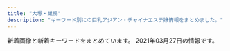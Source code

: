 ```yaml
---
title: "大塚・巣鴨"
description: "キーワード別にの巨乳アジアン・チャイナエステ嬢情報をまとめました。"
---
```


新着画像と新着キーワードをまとめています。
2021年03月27日の情報です。

<DmmAffiliateIns />
<KeywordTable
  shops={
    [
    {
        "keywords": {
            "D": 12
        },
        "img_links": [
            "https://koi-relax.tokyo/wp-content/uploads/2021/03/ui2yt1fg.jpg",
            "https://koi-relax.tokyo/wp-content/themes/este/img/1.jpg",
            "https://koi-relax.tokyo/wp-content/themes/este/img/top-img02.png",
            "https://koi-relax.tokyo/wp-content/themes/este/img/top-img03.png",
            "https://koi-relax.tokyo/wp-content/uploads/2021/03/987syatdf.jpg",
            "https://koi-relax.tokyo/wp-content/themes/este/img/tel_footer.png",
            "https://koi-relax.tokyo/wp-content/themes/este/img/top-img01b.png",
            "https://koi-relax.tokyo/wp-content/themes/este/img/2.jpg",
            "https://koi-relax.tokyo/wp-content/uploads/2021/03/iuygfas.jpg",
            "https://koi-relax.tokyo/wp-content/themes/este/img/4.jpg",
            "https://koi-relax.tokyo/wp-content/themes/este/img/top-img01a.png",
            "https://koi-relax.tokyo/wp-content/themes/este/img/3.jpg",
            "https://koi-relax.tokyo/wp-content/themes/este/img/call.png",
            "https://koi-relax.tokyo/wp-content/themes/este/img/tel_header.png"
        ],
        "name": "\u604b",
        "station": "JR\u5de3\u9d28\u99c5",
        "url": "https://koi-relax.tokyo/"
    },
    {
        "keywords": {},
        "station": "JR\u99d2\u8fbc\u99c5\u6771\u53e3",
        "name": "\u3066\u3082\u307f\u3084",
        "url": "http://ko-relax.info/",
        "img_links": []
    },
    {
        "url": "http://relax-orange.work/",
        "keywords": {
            "D": 4,
            "C": 14,
            "87": 3,
            "E": 3,
            "86": 4,
            "88": 3,
            "85": 3
        },
        "station": "JR\u5de3\u9d28\u99c5\u5317\u53e3",
        "img_links": [
            "http://relax-orange.work/img/m60.png",
            "http://relax-orange.work/img/st5.jpg",
            "http://relax-orange.work/i/img/r4.jpg",
            "http://relax-orange.work/i/img/s1.jpg",
            "http://relax-orange.work/img/sta1.jpg",
            "http://relax-orange.work/img/sta3.jpg",
            "http://relax-orange.work/i/img/r2.jpg",
            "http://relax-orange.work/i/img/kanban.jpg",
            "http://relax-orange.work/img/kanban.jpg",
            "http://relax-orange.work/img/m1.png",
            "http://relax-orange.work/img/st1.jpg",
            "http://relax-orange.work/img/sta2.jpg",
            "http://relax-orange.work/img/nos.jpg",
            "http://relax-orange.work/i/img/s2.jpg",
            "http://relax-orange.work/img/s2.jpg",
            "http://relax-orange.work/img/s5.jpg",
            "http://relax-orange.work/i/img/sta5.jpg",
            "http://relax-orange.work/i/img/acc.jpg",
            "http://relax-orange.work/img/sta5.jpg",
            "http://relax-orange.work/img/m6.png",
            "http://relax-orange.work/img/s1.jpg",
            "http://relax-orange.work/img/mobile-botton-0.png",
            "http://relax-orange.work/img/m3.png",
            "http://relax-orange.work/img/st3.jpg",
            "http://relax-orange.work/img/m20.png",
            "http://relax-orange.work/i/img/r1.jpg",
            "http://relax-orange.work/img/st2.jpg",
            "http://relax-orange.work/img/m40.png",
            "http://relax-orange.work/img/m4.png",
            "http://relax-orange.work/img/m30.png",
            "http://relax-orange.work/i/img/s3.jpg",
            "http://relax-orange.work/img/m5.png",
            "http://relax-orange.work/i/img/r3.jpg",
            "http://relax-orange.work/img/m50.png",
            "http://relax-orange.work/img/s3.jpg",
            "http://relax-orange.work/img/m2.png",
            "http://relax-orange.work/i/img/s5.jpg"
        ],
        "name": "\u30aa\u30ec\u30f3\u30b8"
    },
    {
        "name": "RelaCute no.1\u30fb\u30ea\u30e9\u30ad\u30e5\u30fc\u30c8 no.1",
        "url": "http://mermaid.tyo.ac/",
        "img_links": [
            "http://mermaid.tyo.ac/photos/sites/9/2020/07/2020070504013943.jpg",
            "http://mermaid.tyo.ac/images/room3.jpg",
            "http://mermaid.tyo.ac/photos/sites/9/2021/01/2021010607193459.jpg",
            "http://mermaid.tyo.ac/photos/sites/9/2021/01/2021010607375590.jpg",
            "http://mermaid.tyo.ac/images/themes/blue/s_newface.png",
            "http://mermaid.tyo.ac/photos/sites/9/2021/01/2021010607374728.jpg",
            "http://mermaid.tyo.ac/photos/sites/9/2020/07/202007050401371.jpg",
            "http://mermaid.tyo.ac/photos/sites/9/2020/07/2020070504014544.jpg",
            "http://mermaid.tyo.ac/photos/sites/9/2020/07/2020070504013325.jpg",
            "http://mermaid.tyo.ac/photos/sites/9/2021/01/202101060719336.jpg",
            "http://mermaid.tyo.ac/photos/sites/9/2020/07/2020070504013841.jpg",
            "http://mermaid.tyo.ac/images/themes/blue/mobile.jpg",
            "http://mermaid.tyo.ac/images/themes/blue/s_zysx.png",
            "http://mermaid.tyo.ac/photos/sites/9/2020/07/2020070504013113.jpg",
            "http://mermaid.tyo.ac/images/themes/blue/s_staff.png",
            "http://mermaid.tyo.ac/photos/sites/9/2021/01/2021010607193228.jpg",
            "http://mermaid.tyo.ac/photos/sites/9/2020/07/2020070504013051.jpg",
            "http://mermaid.tyo.ac/images/themes/blue/no2.png",
            "http://mermaid.tyo.ac/photos/sites/9/2020/07/2020070504014471.jpg",
            "http://mermaid.tyo.ac/photos/sites/9/2020/07/2020070504013573.jpg",
            "http://mermaid.tyo.ac/images/room1.jpg",
            "http://mermaid.tyo.ac/photos/sites/9/2021/01/2021010607374113.jpg",
            "http://mermaid.tyo.ac/images/themes/blue/no1.png",
            "http://mermaid.tyo.ac/photos/sites/9/2020/07/2020070504014629.jpg",
            "http://mermaid.tyo.ac/images/themes/blue/s_pickup.png",
            "http://mermaid.tyo.ac/images/themes/blue/line.png",
            "http://mermaid.tyo.ac/images/themes/blue/r3.jpg",
            "http://mermaid.tyo.ac/photos/sites/9/2021/01/2021010607193192.jpg",
            "http://mermaid.tyo.ac/photos/sites/9/2020/07/2020070504014156.jpg",
            "http://mermaid.tyo.ac/images/themes/blue/s_news.png",
            "http://mermaid.tyo.ac/photos/sites/9/2020/07/2020070504012859.jpg",
            "http://mermaid.tyo.ac/photos/sites/9/2020/07/2020070504013427.jpg",
            "http://mermaid.tyo.ac/images/themes/blue/s_ranking.png",
            "http://mermaid.tyo.ac/images/room2.jpg",
            "http://mermaid.tyo.ac/images/themes/blue/s_link.png",
            "http://mermaid.tyo.ac/photos/sites/9/2021/01/2021010607373428.jpg",
            "http://mermaid.tyo.ac/photos/sites/9/2020/07/2020070504012584.jpg",
            "http://mermaid.tyo.ac/photos/sites/9/2020/07/202007050401424.jpg",
            "http://mermaid.tyo.ac/photos/sites/9/2020/07/2020070504012720.jpg",
            "http://mermaid.tyo.ac/photos/sites/9/2021/01/2021010607193226.jpg",
            "http://mermaid.tyo.ac/images/room4.jpg"
        ],
        "keywords": {
            "E": 6,
            "D": 42,
            "86": 24,
            "87": 6,
            "C": 30,
            "85": 18,
            "83": 6
        },
        "station": "\u897f\u5de3\u9d28\u99c5A3\u53e3"
    },
    {
        "url": "http://arm-es.com/",
        "keywords": {},
        "name": "\u30de\u30b7\u30e5\u30de\u30ed",
        "img_links": [
            "http://arm-es.com/media/sites/13/elementor/thumbs/1612941250-2-p2nc276j0prrwq5q4xxvubba7e0huzxs0rb32mkypk.jpg",
            "http://arm-es.com/media/sites/13/2021/02/1612776477-top.jpg",
            "http://arm-es.com/media/sites/13/elementor/thumbs/1612941284-4-p2nc3351h2zivgvaybr7738yehmz4pgnh5hle19ku0.jpg",
            "http://arm-es.com/media/sites/13/elementor/thumbs/1614830040-A4F263E2-84CF-4064-849B-5F1D3A8962B7-p3pdykoker7f35d9jk8yis75bexrtphuaa8gl2e10g.jpeg",
            "http://arm-es.com/media/sites/13/elementor/thumbs/1612941267-3-p2nc2n5t7zewrticxz9ywzit7kvvofo0z361k1m1ls.jpg",
            "http://arm-es.com/media/sites/13/elementor/thumbs/1612941234-1-p2nc1s53zd76qyrkkrfuqf3wp82mfua2movbe779h4.jpg",
            "http://arm-es.com/media/sites/13/2021/03/1616658266-9AFA83A6-DA81-4A53-8BB7-573D97A63C23.jpeg",
            "http://arm-es.com/media/sites/13/2021/02/1612779406-flash1.jpg",
            "http://arm-es.com/media/sites/13/2021/02/1612779404-flash.jpg",
            "http://arm-es.com/media/sites/13/2021/03/1616658266-9AFA83A6-DA81-4A53-8BB7-573D97A63C23-233x300.jpeg",
            "http://arm-es.com/media/sites/13/2021/02/r1-1.jpg",
            "http://arm-es.com/media/sites/13/2021/02/r2-1.jpg",
            "http://arm-es.com/media/sites/13/elementor/thumbs/1615907550-DE5AD401-0C44-4EC3-AB52-CB94A75B4D20-p4b3gedphkahsbf1rk9reb6hl6w950twbseooo34ps.jpeg",
            "http://arm-es.com/media/sites/13/2021/03/1616658265-717B549D-EE02-4F25-9DF3-43649AB2785F-242x300.jpeg",
            "http://arm-es.com/media/sites/13/elementor/thumbs/1613538765-F562FBE7-D9D5-4A85-97B7-94AF100F9870-p2zdfc5no7l6u0mpugrrh7estz1rfzcbvcszv6b2cg.jpeg",
            "http://arm-es.com/media/sites/13/elementor/thumbs/1612941284-4-p2nc3352g60s96v5co6mldhnb4p4bafgpa9apqyco0.jpg",
            "http://arm-es.com/media/sites/13/elementor/thumbs/1612941250-2-p2nc276jzst1ag5kjadb8ljz412n1kwl8w2sec9qjk.jpg",
            "http://arm-es.com/media/sites/13/2021/02/1613544003-c19.jpg",
            "http://arm-es.com/media/sites/13/elementor/thumbs/1612941234-1-p2nc1s54yg8g4orez3va4pcllv4rmf8vutn0pww1b4.jpg",
            "http://arm-es.com/media/sites/13/elementor/thumbs/1612941358-6-p2nc50p3itmqqm29o5tlblp2d044yb4sepriwieg1k.jpg",
            "http://arm-es.com/media/sites/13/2021/02/1612941410-5.jpg",
            "http://arm-es.com/media/sites/13/elementor/thumbs/1612941410-5-p2nc6dkpe7hnic39qqy6x9d191f82kitxforuwdz20.jpg",
            "http://arm-es.com/media/sites/13/2021/03/1616658265-717B549D-EE02-4F25-9DF3-43649AB2785F.jpeg",
            "http://arm-es.com/media/sites/13/elementor/thumbs/1612941267-3-p2nc2n5s8wdne3iijmujipa4axtqhup7qyec8bx9rs.jpg"
        ],
        "station": "JR\u99d2\u8fbc\u99c5\u6771\u53e3"
    },
    {
        "img_links": [
            "http://www.relax-luck.work/sp/staff/siori.jpg",
            "http://www.relax-luck.work/images/staff_t.jpg",
            "http://www.relax-luck.work/images/1.jpg",
            "http://www.relax-luck.work/img/sizuka1.jpg",
            "http://www.relax-luck.work/sp/menu/top.jpg",
            "http://www.relax-luck.work/img/miho1.jpg",
            "http://www.relax-luck.work/images/rec2.jpg",
            "http://www.relax-luck.work/images/4.jpg",
            "http://www.relax-luck.work/sp/images/head.jpg",
            "http://www.relax-luck.work/img/erika2.jpg",
            "http://www.relax-luck.work/img/miho2.jpg",
            "http://www.relax-luck.work/img/sizuka2.jpg",
            "http://www.relax-luck.work/img/siori1.jpg",
            "http://www.relax-luck.work/sp/images/ac1.png",
            "http://www.relax-luck.work/sp/images/rec1.jpg",
            "http://www.relax-luck.work/sp/staff/miho.jpg",
            "http://www.relax-luck.work/sp/img/siori2.jpg",
            "http://www.relax-luck.work/sp/img/erika1.jpg",
            "http://www.relax-luck.work/sp/staff/erika.jpg",
            "http://www.relax-luck.work/img/erika1.jpg",
            "http://www.relax-luck.work/images/3.jpg",
            "http://www.relax-luck.work/images/ta.jpg",
            "http://www.relax-luck.work/sp/images/ac1.jpg",
            "http://www.relax-luck.work/sp/menu/staff.jpg",
            "http://www.relax-luck.work/images/sm.jpg",
            "http://www.relax-luck.work/images/interior_t.jpg",
            "http://www.relax-luck.work/sp/images/news.jpg",
            "http://www.relax-luck.work/img/siori2.jpg",
            "http://www.relax-luck.work/sp/images/rec2.jpg",
            "http://www.relax-luck.work/sp/images/staff_t.jpg",
            "http://www.relax-luck.work/sp/images/sys.png",
            "http://www.relax-luck.work/sp/staff/sizuka.jpg",
            "http://www.relax-luck.work/images/head.jpg",
            "http://www.relax-luck.work/sp/images/footer.jpg",
            "http://www.relax-luck.work/images/rec1.jpg",
            "http://www.relax-luck.work/images/int1.png",
            "http://www.relax-luck.work/images/sys.png",
            "http://www.relax-luck.work/images/int2.png",
            "http://www.relax-luck.work/sp/img/miho1.jpg",
            "http://www.relax-luck.work/sp/img/siori1.jpg",
            "http://www.relax-luck.work/sp/img/erika2.jpg",
            "http://www.relax-luck.work/sp/images/int1.png",
            "http://www.relax-luck.work/sp/images/tel.png",
            "http://www.relax-luck.work/sp/images/interior_t.jpg",
            "http://www.relax-luck.work/sp/img/sizuka2.jpg",
            "http://www.relax-luck.work/sp/img/miho2.jpg",
            "http://www.relax-luck.work/images/tr.jpg",
            "http://www.relax-luck.work/images/2.jpg",
            "http://www.relax-luck.work/sp/images/ta.png",
            "http://www.relax-luck.work/sp/images/int2.png",
            "http://www.relax-luck.work/images/news_t.jpg",
            "http://www.relax-luck.work/sp/img/sizuka1.jpg",
            "http://www.relax-luck.work/images/ac1.jpg"
        ],
        "name": "Relax Luck",
        "keywords": {},
        "station": "JR\u5de3\u9d28\u99c5\u6b63\u9762\u53e3",
        "url": "http://www.relax-luck.work/"
    },
    {
        "url": "http://relaxation.ebb.jp/",
        "name": "\u7652\u51e6\uff5e\u30e6\u30c9\u30b3\u30ed\uff5e",
        "img_links": [
            "http://relaxation.ebb.jp/2/uploadimg/1615986161.jpg",
            "http://relaxation.ebb.jp/int1.jpg",
            "http://relaxation.ebb.jp/2/uploadimg/1614080543.jpg",
            "http://relaxation.ebb.jp/2/uploadimg/1614949857.jpg",
            "http://relaxation.ebb.jp/2/uploadimg/1614080268.jpg",
            "http://relaxation.ebb.jp/2/uploadimg/1614080739.jpg",
            "http://relaxation.ebb.jp/2/uploadimg/1614080597.jpg",
            "http://relaxation.ebb.jp/int2.jpg",
            "http://relaxation.ebb.jp/2/uploadimg/1614080305.jpg",
            "http://relaxation.ebb.jp/2/uploadimg/1614080297.jpg",
            "http://relaxation.ebb.jp/2/uploadimg/1614080617.jpg",
            "http://relaxation.ebb.jp/int3.jpg",
            "http://relaxation.ebb.jp/2/uploadimg/1614080675.jpg",
            "http://relaxation.ebb.jp/2/uploadimg/1614080587.jpg",
            "http://relaxation.ebb.jp/2/uploadimg/1614080688.jpg",
            "http://relaxation.ebb.jp/dozdLZQPkhPUwC2.png",
            "http://relaxation.ebb.jp/vis_theptframe.png",
            "http://relaxation.ebb.jp/2/uploadimg/1614080603.jpg",
            "http://relaxation.ebb.jp/2/uploadimg/1614080748.jpg",
            "http://relaxation.ebb.jp/2/uploadimg/1614080670.jpg"
        ],
        "keywords": {
            "87": 12,
            "86": 36,
            "D": 48,
            "83": 12,
            "C": 12
        },
        "station": "JR\u99d2\u8fbc\u99c5\u5317\u53e3"
    },
    {
        "keywords": {},
        "img_links": [],
        "url": "http://rinpa-awa.info/",
        "station": "JR\u5927\u585a\u99c5\u5317\u53e3",
        "name": "\u99a8-\u304b\u304a\u308a-"
    },
    {
        "name": "\u7652\u3057\u306e\u68ee",
        "keywords": {},
        "img_links": [],
        "url": "http://iyashinomori.oks.bz/",
        "station": "JR\u99d2\u8fbc\u99c5\u5357\u53e3"
    },
    {
        "keywords": {
            "D": 8,
            "89": 2,
            "88": 6
        },
        "img_links": [
            "http://www.ko-story.com/css/top01-left01.png",
            "http://www.ko-story.com/css/top01-left03.jpg",
            "http://www.ko-story.com/css/osusume-00014a.jpg",
            "http://www.ko-story.com/css/nav/nav-007.jpg",
            "http://www.ko-story.com/css/main-staff03.jpg",
            "http://www.ko-story.com/css/main-girl02.png",
            "http://www.ko-story.com/css/osusume-011.jpg",
            "http://www.ko-story.com/css/main-staff01.jpg",
            "http://www.ko-story.com/css/staff/staff-0014-a.jpg",
            "http://www.ko-story.com/css/top01-left02.jpg",
            "http://www.ko-story.com/css/staff/staff-010-b.jpg",
            "http://www.ko-story.com/css/nav/nav-006.jpg",
            "http://www.ko-story.com/css/nav/nav-004.jpg",
            "http://www.ko-story.com/css/osusume-013.jpg",
            "http://www.ko-story.com/css/nav/nav-005.jpg",
            "http://www.ko-story.com/css/nav/nav-003.jpg",
            "http://www.ko-story.com/css/staff/staff-012-b.jpg",
            "http://www.ko-story.com/css/nav/nav-002.jpg",
            "http://www.ko-story.com/css/head-change.jpg",
            "http://www.ko-story.com/css/staff/staff-0013-b.jpg",
            "http://www.ko-story.com/css/staff/staff-010-a.jpg",
            "http://www.ko-story.com/css/staff/staff-012-a.jpg",
            "http://www.ko-story.com/css/tel01.png",
            "http://www.ko-story.com/css/staff/staff-0014-b.jpg",
            "http://www.ko-story.com/css/staff/staff-0013-a.jpg",
            "http://www.ko-story.com/css/nav/nav-001.jpg"
        ],
        "station": "JR\u99d2\u8fbc\u99c5\u5357\u53e3",
        "url": "http://www.ko-story.com/",
        "name": "\u30b9\u30c8\u30fc\u30ea\u30fc"
    },
    {
        "img_links": [],
        "station": "JR\u5927\u585a\u99c5\u5357\u53e3",
        "name": "\u51db\u82b1 \u308a\u3093\u304b",
        "keywords": {},
        "url": "http://rin-este.info/"
    },
    {
        "name": "\u3046\u3055\u304e",
        "keywords": {},
        "url": "http://koukou.ests.co/",
        "img_links": [],
        "station": "JR\u99d2\u8fbc\u99c5\u5317\u53e3"
    },
    {
        "url": "https://townnet.ne.jp/myondon/",
        "name": "\u660e\u6d1e",
        "img_links": [
            "https://townnet.ne.jp/myondon/top/system/img/net.jpg",
            "https://townnet.ne.jp/myondon/top/view/img/v_03.jpg",
            "https://townnet.ne.jp/myondon/top/view/img/s_01.jpg",
            "https://townnet.ne.jp/myondon/top/view/img/v_02.jpg",
            "https://townnet.ne.jp/myondon/top/staff/img/hal.jpg",
            "https://townnet.ne.jp/myondon/top/view/img/s_11.jpg",
            "https://townnet.ne.jp/myondon/top/staff/img/kaori.jpg",
            "https://townnet.ne.jp/myondon/top/view/img/s_07.jpg",
            "https://townnet.ne.jp/myondon/top/view/img/s_12.jpg",
            "https://townnet.ne.jp/myondon/top/img/net1.jpg",
            "https://townnet.ne.jp/myondon/top/staff/img/g_6576.jpg",
            "https://townnet.ne.jp/myondon/top/view/img/v_06.jpg",
            "https://townnet.ne.jp/myondon/img/img_02.jpg",
            "https://townnet.ne.jp/myondon/top/view/img/s_06.jpg",
            "https://townnet.ne.jp/myondon/top/view/img/v_01.jpg",
            "https://townnet.ne.jp/myondon/top/staff/img/jun2.jpg",
            "https://townnet.ne.jp/myondon/top/view/img/s_02.jpg",
            "https://townnet.ne.jp/myondon/top/staff/img/bb.jpg",
            "https://townnet.ne.jp/myondon/top/view/img/v_05.jpg",
            "https://townnet.ne.jp/myondon/top/view/img/s_09.jpg",
            "https://townnet.ne.jp/myondon/top/staff/img/mari.jpg",
            "https://townnet.ne.jp/myondon/top/system/img/price.jpg",
            "https://townnet.ne.jp/myondon/top/view/img/s_10.jpg",
            "https://townnet.ne.jp/myondon/top/img/information.jpg",
            "https://townnet.ne.jp/myondon/top/staff/img/kaori_1.jpg",
            "https://townnet.ne.jp/myondon/top/view/img/v_04.jpg",
            "https://townnet.ne.jp/myondon/top/view/img/s_03.jpg",
            "https://townnet.ne.jp/myondon/top/view/img/s_04.jpg",
            "https://townnet.ne.jp/myondon/top/view/img/s_05.jpg",
            "https://townnet.ne.jp/myondon/top/view/img/s_08.jpg",
            "https://townnet.ne.jp/myondon/top/staff/img/aya.jpg",
            "https://townnet.ne.jp/myondon/top/access/img/kanban.jpg",
            "https://townnet.ne.jp/myondon/top/view/img/v_07.jpg",
            "https://townnet.ne.jp/myondon/top/view/img/v_08.jpg"
        ],
        "keywords": {},
        "station": "JR\u5927\u585a\u99c5\u5317\u53e3"
    },
    {
        "keywords": {},
        "url": "https://sakura.aoaoeo.com/",
        "name": "SAKURA \u30ea\u30e9\u30af\u30bc\u30fc\u30b7\u30e7\u30f3",
        "img_links": [],
        "station": "JR\u5927\u585a\u99c5\u5317\u53e3"
    }
]
}
/>
<DmmAffiliateScript />
